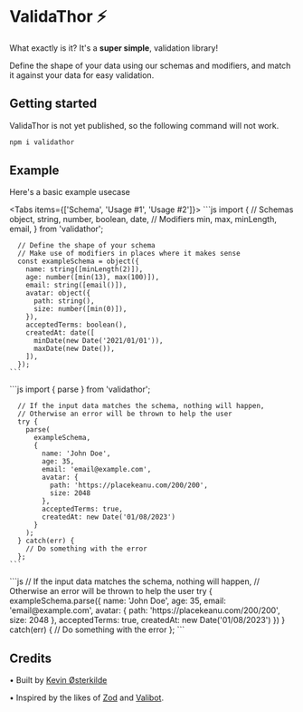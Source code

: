 # ValidaThor ⚡️
 
What exactly is it? It's a **super simple**, validation library!

Define the shape of your data using our schemas and modifiers, and match it against your data for easy validation.

## Getting started


<Callout type="info" emoji="ℹ️">
  ValidaThor is not yet published, so the following command will not work.
</Callout>

```sh npm2yarn
npm i validathor
```


## Example

Here's a basic example usecase

<Tabs items={['Schema', 'Usage #1', 'Usage #2']}>
  <Tab>
    ```js
      import {
        // Schemas
        object, string, number, boolean, date,
        // Modifiers
        min, max, minLength, email,
      } from 'validathor';

      // Define the shape of your schema
      // Make use of modifiers in places where it makes sense
      const exampleSchema = object({
        name: string([minLength(2)]),
        age: number([min(13), max(100)]),
        email: string([email()]),
        avatar: object({
          path: string(),
          size: number([min(0)]),
        }),
        acceptedTerms: boolean(),
        createdAt: date([
          minDate(new Date('2021/01/01')),
          maxDate(new Date()),
        ]),
      });
    ```
  </Tab>
  <Tab>
    ```js
      import { parse } from 'validathor';

      // If the input data matches the schema, nothing will happen,
      // Otherwise an error will be thrown to help the user
      try {
        parse(
          exampleSchema,
          {
            name: 'John Doe',
            age: 35,
            email: 'email@example.com',
            avatar: {
              path: 'https://placekeanu.com/200/200',
              size: 2048
            },
            acceptedTerms: true,
            createdAt: new Date('01/08/2023')
          }
        );
      } catch(err) {
        // Do something with the error
      };
    ```
  </Tab>
  <Tab>
    ```js
      // If the input data matches the schema, nothing will happen,
      // Otherwise an error will be thrown to help the user
      try {
        exampleSchema.parse({
          name: 'John Doe',
          age: 35,
          email: 'email@example.com',
          avatar: {
            path: 'https://placekeanu.com/200/200',
            size: 2048
          },
          acceptedTerms: true,
          createdAt: new Date('01/08/2023')
        })
      } catch(err) {
        // Do something with the error
      };
    ```
  </Tab>
</Tabs>


## Credits

• Built by [Kevin Østerkilde](https://oesterkilde.dk/?utm_campaign=validathor&utm_source=docs&utm_medium=introduction)

• Inspired by the likes of [Zod](https://github.com/colinhacks/zod) and [Valibot](https://github.com/fabian-hiller/valibot).